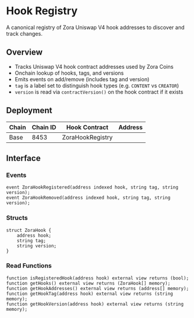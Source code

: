 # Hook Registry

A canonical registry of Zora Uniswap V4 hook addresses to discover and track changes.

## Overview

- Tracks Uniswap V4 hook contract addresses used by Zora Coins
- Onchain lookup of hooks, tags, and versions
- Emits events on add/remove (includes tag and version)
- `tag` is a label set to distinguish hook types (e.g. `CONTENT` vs `CREATOR`)
- `version` is read via `contractVersion()` on the hook contract if it exists

## Deployment


| Chain | Chain ID | Hook Contract | Address |
|-------|----------|---------------|---------|
| Base | 8453 | ZoraHookRegistry | <ContractAddress address="0x777777C4c14b133858c3982D41Dbf02509fc18d7" chain="base" /> |


## Interface

### Events

```solidity
event ZoraHookRegistered(address indexed hook, string tag, string version);
event ZoraHookRemoved(address indexed hook, string tag, string version);
```

### Structs

```solidity
struct ZoraHook {
    address hook;
    string tag;
    string version;
}
```

### Read Functions

```solidity
function isRegisteredHook(address hook) external view returns (bool);
function getHooks() external view returns (ZoraHook[] memory);
function getHookAddresses() external view returns (address[] memory);
function getHookTag(address hook) external view returns (string memory);
function getHookVersion(address hook) external view returns (string memory);
```